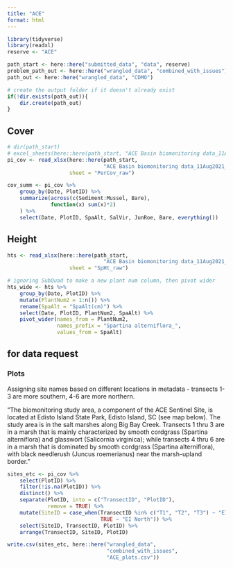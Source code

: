```yaml
---
title: "ACE"
format: html
---
```


```r
library(tidyverse)
library(readxl)
reserve <- "ACE"
```


```r
path_start <- here::here("submitted_data", "data", reserve)
problem_path_out <- here::here("wrangled_data", "combined_with_issues")
path_out <- here::here("wrangled_data", "CDMO")

# create the output folder if it doesn't already exist
if(!dir.exists(path_out)){
    dir.create(path_out)
}
```

## Cover  

```r
# dir(path_start)
# excel_sheets(here::here(path_start, "ACE Basin biomonitoring data_11Aug2021.xlsx"))
pi_cov <- read_xlsx(here::here(path_start, 
                               "ACE Basin biomonitoring data_11Aug2021_smu.xlsx"),
                    sheet = "PerCov_raw")

cov_summ <- pi_cov %>% 
    group_by(Date, PlotID) %>% 
    summarize(across(c(Sediment:Mussel, Bare),
              function(x) sum(x)*2)
    ) %>% 
    select(Date, PlotID, SpaAlt, SalVir, JunRoe, Bare, everything())
```

## Height  

```r
hts <- read_xlsx(here::here(path_start, 
                               "ACE Basin biomonitoring data_11Aug2021_smu.xlsx"),
                    sheet = "SpHt_raw")

# ignoring SubQuad to make a new plant num column, then pivot wider
hts_wide <- hts %>% 
    group_by(Date, PlotID) %>% 
    mutate(PlantNum2 = 1:n()) %>%  
    rename(SpaAlt = "SpaAlt(cm)") %>% 
    select(Date, PlotID, PlantNum2, SpaAlt) %>% 
    pivot_wider(names_from = PlantNum2,
                names_prefix = "Spartina alterniflora_",
                values_from = SpaAlt)
```

## for data request  

### Plots  

Assigning site names based on different locations in metadata - transects 1-3 are more southern, 4-6 are more northern.  

"The biomonitoring study area, a component of the ACE Sentinel Site, is located at Edisto Island State Park, Edisto Island, SC (see map below). The study area is in the salt marshes along Big Bay Creek. Transects 1 thru 3 are in a marsh that is mainly characterized by smooth cordgrass (Spartina alterniflora) and glasswort (Salicornia virginica); while transects 4 thru 6 are in a marsh that is dominated by smooth cordgrass (Spartina alterniflora), with black needlerush (Juncus roemerianus) near the marsh-upland border."

```r
sites_etc <- pi_cov %>% 
    select(PlotID) %>% 
    filter(!is.na(PlotID)) %>% 
    distinct() %>% 
    separate(PlotID, into = c("TransectID", "PlotID"),
             remove = TRUE) %>% 
    mutate(SiteID = case_when(TransectID %in% c("T1", "T2", "T3") ~ "EI South",
                              TRUE ~ "EI North")) %>% 
    select(SiteID, TransectID, PlotID) %>% 
    arrange(TransectID, SiteID, PlotID)

write.csv(sites_etc, here::here("wrangled_data",
                                "combined_with_issues",
                                "ACE_plots.csv"))
```

